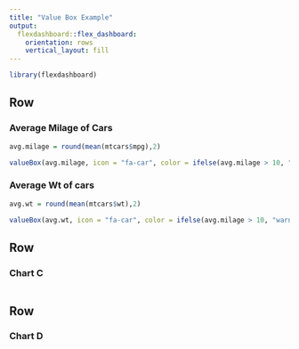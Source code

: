 ---
title: "Value Box Example"
output: 
  flexdashboard::flex_dashboard:
    orientation: rows
    vertical_layout: fill
---

```{r setup, include=FALSE}
library(flexdashboard)
```

Row
-----------------------------------------------------------------------

### Average Milage of Cars

```{r}
avg.milage = round(mean(mtcars$mpg),2)

valueBox(avg.milage, icon = "fa-car", color = ifelse(avg.milage > 10, "warning","primary"))
```

### Average Wt of cars

```{r}
avg.wt = round(mean(mtcars$wt),2)

valueBox(avg.wt, icon = "fa-car", color = ifelse(avg.milage > 10, "warning","primary"))
```

Row
----------------------------------------------------------------------
### Chart C

```{r}

```

Row
---------------------------------------------------------------------
### Chart D
```{r}

```

